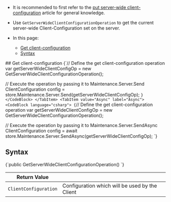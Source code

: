 
<Admonition type="note" title="">

* It is recommended to first refer to the [put server-wide client-configuration](../../../../client-api/operations/server-wide/configuration/put-serverwide-client-configuration.mdx) article for general knowledge.

* Use `GetServerWideClientConfigurationOperation` to get the current server-wide Client-Configuration set on the server.

* In this page:
    * [Get client-configuration](../../../../client-api/operations/maintenance/configuration/get-client-configuration.mdx#get-client-configuration)
    * [Syntax](../../../../client-api/operations/maintenance/configuration/get-client-configuration.mdx#syntax)

</Admonition>
## Get client-configuration

<Tabs groupId='languageSyntax'>
<TabItem value="Sync" label="Sync">
<CodeBlock language="csharp">
{`// Define the get client-configuration operation 
var getServerWideClientConfigOp = new GetServerWideClientConfigurationOperation();

// Execute the operation by passing it to Maintenance.Server.Send
ClientConfiguration config = store.Maintenance.Server.Send(getServerWideClientConfigOp);
`}
</CodeBlock>
</TabItem>
<TabItem value="Async" label="Async">
<CodeBlock language="csharp">
{`// Define the get client-configuration operation 
var getServerWideClientConfigOp = new GetServerWideClientConfigurationOperation();

// Execute the operation by passing it to Maintenance.Server.SendAsync
ClientConfiguration config = 
    await store.Maintenance.Server.SendAsync(getServerWideClientConfigOp);
`}
</CodeBlock>
</TabItem>
</Tabs>



## Syntax

<TabItem value="syntax" label="syntax">
<CodeBlock language="csharp">
{`public GetServerWideClientConfigurationOperation()
`}
</CodeBlock>
</TabItem>

| Return Value          |                                                |
|-----------------------|------------------------------------------------|
| `ClientConfiguration` | Configuration which will be used by the Client |




